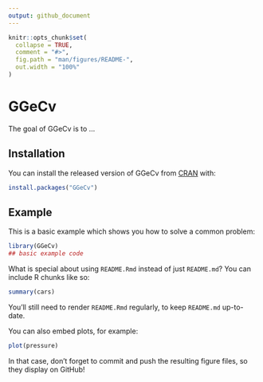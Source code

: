 ```yaml
---
output: github_document
---
```


<!-- README.md is generated from README.Rmd. Please edit that file -->

```r
knitr::opts_chunk$set(
  collapse = TRUE,
  comment = "#>",
  fig.path = "man/figures/README-",
  out.width = "100%"
)
```

# GGeCv

<!-- badges: start -->
<!-- badges: end -->

The goal of GGeCv is to ...

## Installation

You can install the released version of GGeCv from [CRAN](https://CRAN.R-project.org) with:

``` r
install.packages("GGeCv")
```

## Example

This is a basic example which shows you how to solve a common problem:

```r
library(GGeCv)
## basic example code
```

What is special about using `README.Rmd` instead of just `README.md`? You can include R chunks like so:

```r
summary(cars)
```

You'll still need to render `README.Rmd` regularly, to keep `README.md` up-to-date.

You can also embed plots, for example:

```r
plot(pressure)
```

In that case, don't forget to commit and push the resulting figure files, so they display on GitHub!
